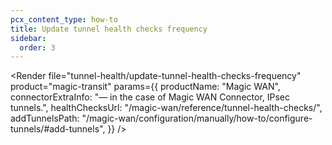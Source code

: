 ```yaml
---
pcx_content_type: how-to
title: Update tunnel health checks frequency
sidebar:
  order: 3
---
```



<Render
	file="tunnel-health/update-tunnel-health-checks-frequency"
	product="magic-transit"
	params={{
		productName: "Magic WAN",
		connectorExtraInfo: "— in the case of Magic WAN Connector, IPsec tunnels.",
		healthChecksUrl: "/magic-wan/reference/tunnel-health-checks/",
		addTunnelsPath:
			"/magic-wan/configuration/manually/how-to/configure-tunnels/#add-tunnels",
	}}
/>
